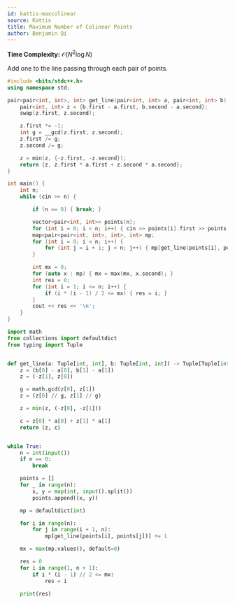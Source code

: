 ```yaml
---
id: kattis-maxcolinear
source: Kattis
title: Maximum Number of Colinear Points
author: Benjamin Qi
---
```


**Time Complexity:** $\mathcal{O}(N^2\log N)$

Add one to the line passing through each pair of points.

<LanguageSection>
<CPPSection>

```cpp
#include <bits/stdc++.h>
using namespace std;

pair<pair<int, int>, int> get_line(pair<int, int> a, pair<int, int> b) {
	pair<int, int> z = {b.first - a.first, b.second - a.second};
	swap(z.first, z.second);

	z.first *= -1;
	int g = __gcd(z.first, z.second);
	z.first /= g;
	z.second /= g;

	z = min(z, {-z.first, -z.second});
	return {z, z.first * a.first + z.second * a.second};
}

int main() {
	int n;
	while (cin >> n) {

		if (n == 0) { break; }

		vector<pair<int, int>> points(n);
		for (int i = 0; i < n; i++) { cin >> points[i].first >> points[i].second; }
		map<pair<pair<int, int>, int>, int> mp;
		for (int i = 0; i < n; i++) {
			for (int j = i + 1; j < n; j++) { mp[get_line(points[i], points[j])]++; }
		}

		int mx = 0;
		for (auto x : mp) { mx = max(mx, x.second); }
		int res = 0;
		for (int i = 1; i <= n; i++) {
			if (i * (i - 1) / 2 <= mx) { res = i; }
		}
		cout << res << '\n';
	}
}
```

</CPPSection>
<PySection>

```py
import math
from collections import defaultdict
from typing import Tuple


def get_line(a: Tuple[int, int], b: Tuple[int, int]) -> Tuple[Tuple[int, int], int]:
	z = (b[0] - a[0], b[1] - a[1])
	z = (-z[1], z[0])

	g = math.gcd(z[0], z[1])
	z = (z[0] // g, z[1] // g)

	z = min(z, (-z[0], -z[1]))

	c = z[0] * a[0] + z[1] * a[1]
	return (z, c)


while True:
	n = int(input())
	if n == 0:
		break

	points = []
	for _ in range(n):
		x, y = map(int, input().split())
		points.append((x, y))

	mp = defaultdict(int)

	for i in range(n):
		for j in range(i + 1, n):
			mp[get_line(points[i], points[j])] += 1

	mx = max(mp.values(), default=0)

	res = 0
	for i in range(1, n + 1):
		if i * (i - 1) // 2 <= mx:
			res = i

	print(res)
```

</PySection>
</LanguageSection>

